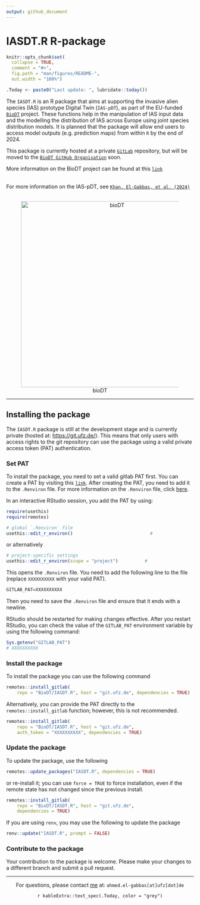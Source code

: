 ```yaml
---
output: github_document
---
```


# IASDT.R R-package

```r
knitr::opts_chunk$set(
  collapse = TRUE,
  comment = "#>",
  fig.path = "man/figures/README-",
  out.width = "100%")

.Today <- paste0("Last update: ", lubridate::today())
```

The `IASDT.R` is an R package that aims at supporting the invasive alien species (IAS) prototype Digital Twin (`IAS-pDT`), as part of the EU-funded [`BioDT`](https://biodt.eu/) project. These functions help in the manipulation of IAS input data and the modelling the distribution of IAS across Europe using joint species distribution models. It is planned that the package will allow end users to access model outputs (e.g. prediction maps) from within `R` by the end of 2024.

This package is currently hosted at a private [`GitLab`](https://git.ufz.de/biodt/IASDT.R) repository, but will be moved to the [`BioDT GitHub Organisation`](https://github.com/BioDT) soon.

More information on the BioDT project can be found at this [`link`](https://biodt.eu/) <br/><br/>

For more information on the IAS-pDT, see [`Khan, El-Gabbas, et al. (2024)`](https://doi.org/10.3897/rio.10.e124579) <br/><br/>

<center>![bioDT](https://git.ufz.de/uploads/-/system/group/avatar/4444/biodt.png){width="500"}</center>

<hr>

## Installing the package

The `IASDT.R` package is still at the development stage and is currently private (hosted at: <https://git.ufz.de/>). This means that only users with access rights to the git repository can use the package using a valid private access token (PAT) authentication.

### Set PAT

To install the package, you need to set a valid gitlab PAT first. You can create a PAT by visiting this [`link`](https://git.ufz.de/biodt/IASDT.R/-/settings/access_tokens). After creating the PAT, you need to add it to the `.Renviron` file. For more information on the `.Renviron` file, click [here](https://support.posit.co/hc/en-us/articles/360047157094-Managing-R-with-Rprofile-Renviron-Rprofile-site-Renviron-site-rsession-conf-and-repos-conf).

In an interactive RStudio session, you add the PAT by using:

```r
require(usethis)
require(remotes)
```

```r
# global `.Renviron` file
usethis::edit_r_environ()                             #
```

or alternatively

```r
# project-specific settings
usethis::edit_r_environ(scope = "project")          #
```

This opens the `.Renviron` file. You need to add the following line to the file (replace `XXXXXXXXXX` with your valid PAT).

```r
GITLAB_PAT=XXXXXXXXXX
```

Then you need to save the `.Renviron` file and ensure that it ends with a newline.

RStudio should be restarted for making changes effective. After you restart RStudio, you can check the value of the `GITLAB_PAT` environment variable by using the following command:

```r
Sys.getenv("GITLAB_PAT")
# XXXXXXXXXX
```

### Install the package

To install the package you can use the following command

```r
remotes::install_gitlab(
    repo = "BioDT/IASDT.R", host = "git.ufz.de", dependencies = TRUE)
```

Alternatively, you can provide the PAT directly to the `remotes::install_gitlab` function; however, this is not recommended.

```r
remotes::install_gitlab(
    repo = "BioDT/IASDT.R", host = "git.ufz.de",
    auth_token = "XXXXXXXXXX", dependencies = TRUE)
```

### Update the package

To update the package, use the following

```r
remotes::update_packages("IASDT.R", dependencies = TRUE)
```

or re-install it; you can use `force = TRUE` to force installation, even if the remote state has not changed since the previous install.

```r
remotes::install_gitlab(
    repo = "BioDT/IASDT.R", host = "git.ufz.de",
    dependencies = TRUE)
```

If you are using `renv`, you may use the following to update the package

```r
renv::update("IASDT.R", prompt = FALSE)
```

### Contribute to the package

Your contribution to the package is welcome. Please make your changes to a different branch and submit a pull request.

<hr>

<center>
For questions, please contact [me](https://elgabbas.netlify.app/) at: `ahmed.el-gabbas[at]ufz[dot]de`

`r kableExtra::text_spec(.Today, color = "grey")`

</center>
